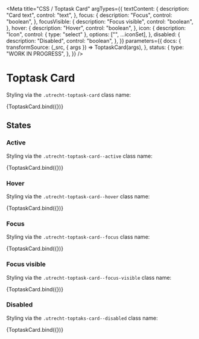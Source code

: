 <!--
@license EUPL-1.2
Copyright (c) 2021 Robbert Broersma
Copyright (c) 2021 Gemeente Utrecht
-->


<Meta
  title="CSS / Toptask Card"
  argTypes={{
    textContent: {
      description: "Card text",
      control: "text",
    },
    focus: {
      description: "Focus",
      control: "boolean",
    },
    focusVisible: {
      description: "Focus visible",
      control: "boolean",
    },
    hover: {
      description: "Hover",
      control: "boolean",
    },
    icon: {
      description: "Icon",
      control: { type: "select" },
      options: ["", ...iconSet],
    },
    disabled: {
      description: "Disabled",
      control: "boolean",
    },
  }}
  parameters={{
    docs: {
      transformSource: (_src, { args }) => ToptaskCard(args),
    },
    status: {
      type: "WORK IN PROGRESS",
    },
  }}
/>

# Toptask Card

Styling via the `.utrecht-toptask-card` class name:

<Canvas>
  <Story
    name="ToptaskCard"
    args={{
      ...defaultArgs,
      icon: "utrecht-icon-afval",
      textContent: "Het voordeel van structuur",
    }}
  >
    {ToptaskCard.bind({})}
  </Story>
</Canvas>

<ArgsTable story="ToptaskCard" />

## States

### Active

Styling via the `.utrecht-toptask-card--active` class name:

<Canvas>
  <Story
    name="ToptaskCard active"
    args={{
      active: true,
      icon: "utrecht-icon-afval",
      textContent: "Meer teskt op Card",
    }}
  >
    {ToptaskCard.bind({})}
  </Story>
</Canvas>

### Hover

Styling via the `.utrecht-toptask-card--hover` class name:

<Canvas>
  <Story
    name="ToptaskCard hover"
    args={{
      icon: "utrecht-icon-afval",
      textContent: "Read more...",
      hover: true,
    }}
  >
    {ToptaskCard.bind({})}
  </Story>
</Canvas>

### Focus

Styling via the `.utrecht-toptask-card--focus` class name:

<Canvas>
  <Story
    name="ToptaskCard focus"
    args={{
      icon: "utrecht-icon-afval",
      textContent: "Read more...",
      focus: true,
    }}
  >
    {ToptaskCard.bind({})}
  </Story>
</Canvas>

### Focus visible

Styling via the `.utrecht-toptask-card--focus-visible` class name:

<Canvas>
  <Story
    name="ToptaskCard focus visible"
    args={{
      icon: "utrecht-icon-afval",
      textContent: "Read more...",
      focus: true,
      focusVisible: true,
    }}
  >
    {ToptaskCard.bind({})}
  </Story>
</Canvas>

### Disabled

Styling via the `.utrecht-toptaks-card--disabled` class name:

<Canvas>
  <Story
    name="ToptaskCard disabled"
    args={{
      icon: "utrecht-icon-afval",
      textContent: "Read more...",
      disabled: true,
    }}
  >
    {ToptaskCard.bind({})}
  </Story>
</Canvas>
